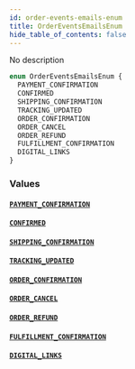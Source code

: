 ```yaml
---
id: order-events-emails-enum
title: OrderEventsEmailsEnum
hide_table_of_contents: false
---
```


No description

```graphql
enum OrderEventsEmailsEnum {
  PAYMENT_CONFIRMATION
  CONFIRMED
  SHIPPING_CONFIRMATION
  TRACKING_UPDATED
  ORDER_CONFIRMATION
  ORDER_CANCEL
  ORDER_REFUND
  FULFILLMENT_CONFIRMATION
  DIGITAL_LINKS
}
```

### Values

#### [`PAYMENT_CONFIRMATION`](#)

#### [`CONFIRMED`](#)

#### [`SHIPPING_CONFIRMATION`](#)

#### [`TRACKING_UPDATED`](#)

#### [`ORDER_CONFIRMATION`](#)

#### [`ORDER_CANCEL`](#)

#### [`ORDER_REFUND`](#)

#### [`FULFILLMENT_CONFIRMATION`](#)

#### [`DIGITAL_LINKS`](#)

